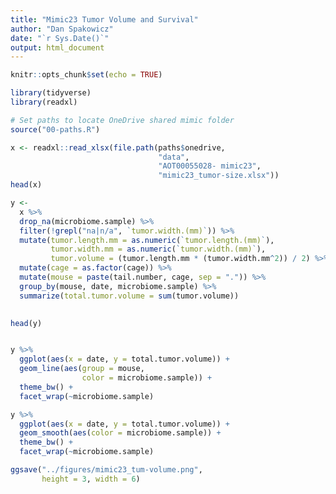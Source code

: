 ```yaml
---
title: "Mimic23 Tumor Volume and Survival"
author: "Dan Spakowicz"
date: "`r Sys.Date()`"
output: html_document
---
```


```r
knitr::opts_chunk$set(echo = TRUE)

library(tidyverse)
library(readxl)

# Set paths to locate OneDrive shared mimic folder
source("00-paths.R")
```

```r
x <- readxl::read_xlsx(file.path(paths$onedrive,
                                 "data",
                                 "AOT00055028- mimic23",
                                 "mimic23_tumor-size.xlsx"))
head(x)
```

```r
y <- 
  x %>%
  drop_na(microbiome.sample) %>%
  filter(!grepl("na|n/a", `tumor.width.(mm)`)) %>%
  mutate(tumor.length.mm = as.numeric(`tumor.length.(mm)`),
         tumor.width.mm = as.numeric(`tumor.width.(mm)`),
         tumor.volume = (tumor.length.mm * (tumor.width.mm^2)) / 2) %>%
  mutate(cage = as.factor(cage)) %>%
  mutate(mouse = paste(tail.number, cage, sep = ".")) %>%
  group_by(mouse, date, microbiome.sample) %>%
  summarize(total.tumor.volume = sum(tumor.volume))
  

head(y)  
```

```r

```

```r
y %>%
  ggplot(aes(x = date, y = total.tumor.volume)) +
  geom_line(aes(group = mouse,
                color = microbiome.sample)) +
  theme_bw() +
  facet_wrap(~microbiome.sample)

```
```r
y %>%
  ggplot(aes(x = date, y = total.tumor.volume)) +
  geom_smooth(aes(color = microbiome.sample)) +
  theme_bw() +
  facet_wrap(~microbiome.sample)

ggsave("../figures/mimic23_tum-volume.png",
       height = 3, width = 6)
```


